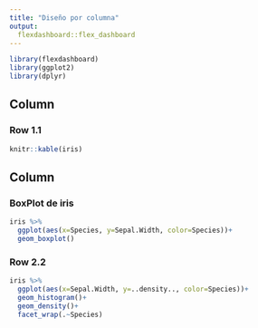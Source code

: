 ```yaml
---
title: "Diseño por columna"
output: 
  flexdashboard::flex_dashboard
---
```


```r
library(flexdashboard)
library(ggplot2)
library(dplyr)
```

Column
---------------------------
### Row 1.1

```r
knitr::kable(iris)
```


Column
---------------------------
### BoxPlot de iris

```r
iris %>%
  ggplot(aes(x=Species, y=Sepal.Width, color=Species))+
  geom_boxplot()
```


### Row 2.2

```r
iris %>%
  ggplot(aes(x=Sepal.Width, y=..density.., color=Species))+
  geom_histogram()+
  geom_density()+
  facet_wrap(.~Species)
```





